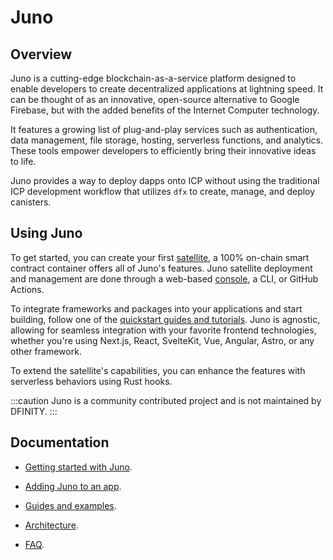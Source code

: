 # Juno

## Overview

Juno is a cutting-edge blockchain-as-a-service platform designed to enable developers to create decentralized applications at lightning speed. It can be thought of as an innovative, open-source alternative to Google Firebase, but with the added benefits of the Internet Computer technology.

It features a growing list of plug-and-play services such as authentication, data management, file storage, hosting, serverless functions, and analytics. These tools empower developers to efficiently bring their innovative ideas to life.

Juno provides a way to deploy dapps onto ICP without using the traditional ICP development workflow that utilizes `dfx` to create, manage, and deploy canisters.

## Using Juno

To get started, you can create your first [satellite](https://juno.build/docs/add-juno-to-an-app/create-a-satellite), a 100% on-chain smart contract container offers all of Juno's features. Juno satellite deployment and management are done through a web-based [console](https://console.juno.build/), a CLI, or GitHub Actions.

To integrate frameworks and packages into your applications and start building, follow one of the [quickstart guides and tutorials](https://juno.build/docs/category/guides-and-examples). Juno is agnostic, allowing for seamless integration with your favorite frontend technologies, whether you're using Next.js, React, SvelteKit, Vue, Angular, Astro, or any other framework.

To extend the satellite's capabilities, you can enhance the features with serverless behaviors using Rust hooks.

:::caution
Juno is a community contributed project and is not maintained by DFINITY.
:::

## Documentation

- [Getting started with Juno](https://juno.build/docs/intro).

- [Adding Juno to an app](https://juno.build/docs/category/add-juno-to-an-app).

- [Guides and examples](https://juno.build/docs/category/guides-and-examples).

- [Architecture](https://juno.build/docs/architecture).

- [FAQ](https://juno.build/docs/faq).


